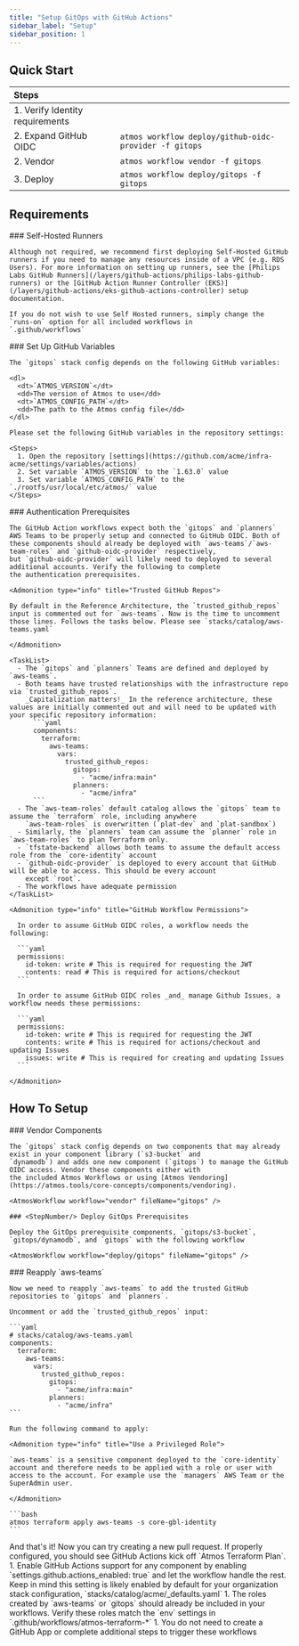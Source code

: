 ```yaml
---
title: "Setup GitOps with GitHub Actions"
sidebar_label: "Setup"
sidebar_position: 1
---
```


## Quick Start

| Steps                           |                                                        |
| :------------------------------ | :----------------------------------------------------- |
| 1. Verify Identity requirements |                                                        |
| 2. Expand GitHub OIDC           | `atmos workflow deploy/github-oidc-provider -f gitops` |
| 2. Vendor                       | `atmos workflow vendor -f gitops`                      |
| 3. Deploy                       | `atmos workflow deploy/gitops -f gitops`               |

## Requirements

<Steps>
  <Step>
    ### <StepNumber/> Self-Hosted Runners

    Although not required, we recommend first deploying Self-Hosted GitHub runners if you need to manage any resources inside of a VPC (e.g. RDS Users). For more information on setting up runners, see the [Philips Labs GitHub Runners](/layers/github-actions/philips-labs-github-runners) or the [GitHub Action Runner Controller (EKS)](/layers/github-actions/eks-github-actions-controller) setup documentation.

    If you do not wish to use Self Hosted runners, simply change the `runs-on` option for all included workflows in
    `.github/workflows`

  </Step>

  <Step>
    ### <StepNumber/> Set Up GitHub Variables

    The `gitops` stack config depends on the following GitHub variables:

    <dl>
      <dt>`ATMOS_VERSION`</dt>
      <dd>The version of Atmos to use</dd>
      <dt>`ATMOS_CONFIG_PATH`</dt>
      <dd>The path to the Atmos config file</dd>
    </dl>

    Please set the following GitHub variables in the repository settings:

    <Steps>
      1. Open the repository [settings](https://github.com/acme/infra-acme/settings/variables/actions)
      2. Set variable `ATMOS_VERSION` to the `1.63.0` value
      3. Set variable `ATMOS_CONFIG_PATH` to the `./rootfs/usr/local/etc/atmos/` value
    </Steps>
  </Step>

  <Step>
    ### <StepNumber/> Authentication Prerequisites

    The GitHub Action workflows expect both the `gitops` and `planners` AWS Teams to be properly setup and connected to GitHub OIDC. Both of
    these components should already be deployed with `aws-teams`/`aws-team-roles` and `github-oidc-provider` respectively,
    but `github-oidc-provider` will likely need to deployed to several additional accounts. Verify the following to complete
    the authentication prerequisites.

    <Admonition type="info" title="Trusted GitHub Repos">

    By default in the Reference Architecture, the `trusted_github_repos` input is commented out for `aws-teams`. Now is the time to uncomment those lines. Follows the tasks below. Please see `stacks/catalog/aws-teams.yaml`

    </Admonition>

    <TaskList>
      - The `gitops` and `planners` Teams are defined and deployed by `aws-teams`.
      - Both teams have trusted relationships with the infrastructure repo via `trusted_github_repos`.
        _Capitalization matters!_ In the reference architecture, these values are initially commented out and will need to be updated with your specific repository information:
          ```yaml
          components:
            terraform:
              aws-teams:
                vars:
                  trusted_github_repos:
                    gitops:
                      - "acme/infra:main"
                    planners:
                      - "acme/infra"
          ```
      - The `aws-team-roles` default catalog allows the `gitops` team to assume the `terraform` role, including anywhere
        `aws-team-roles` is overwritten (`plat-dev` and `plat-sandbox`)
      - Similarly, the `planners` team can assume the `planner` role in `aws-team-roles` to plan Terraform only.
      - `tfstate-backend` allows both teams to assume the default access role from the `core-identity` account
      - `github-oidc-provider` is deployed to every account that GitHub will be able to access. This should be every account
        except `root`.
      - The workflows have adequate permission
    </TaskList>

    <Admonition type="info" title="GitHub Workflow Permissions">

      In order to assume GitHub OIDC roles, a workflow needs the following:

      ```yaml
      permissions:
        id-token: write # This is required for requesting the JWT
        contents: read # This is required for actions/checkout
      ```

      In order to assume GitHub OIDC roles _and_ manage Github Issues, a workflow needs these permissions:

      ```yaml
      permissions:
        id-token: write # This is required for requesting the JWT
        contents: write # This is required for actions/checkout and updating Issues
        issues: write # This is required for creating and updating Issues
      ```

    </Admonition>

  </Step>
</Steps>

## How To Setup

<Steps>
  <Step>
    ### <StepNumber/> Vendor Components

    The `gitops` stack config depends on two components that may already exist in your component library (`s3-bucket` and
    `dynamodb`) and adds one new component (`gitops`) to manage the GitHub OIDC access. Vendor these components either with
    the included Atmos Workflows or using [Atmos Vendoring](https://atmos.tools/core-concepts/components/vendoring).

    <AtmosWorkflow workflow="vendor" fileName="gitops" />
  </Step>

  <Step>

    ### <StepNumber/> Deploy GitOps Prerequisites

    Deploy the GitOps prerequisite components, `gitops/s3-bucket`, `gitops/dynamodb`, and `gitops` with the following workflow

    <AtmosWorkflow workflow="deploy/gitops" fileName="gitops" />

  </Step>
  <Step>
    ### <StepNumber/> Reapply `aws-teams`

    Now we need to reapply `aws-teams` to add the trusted GitHub repositories to `gitops` and `planners`.

    Uncomment or add the `trusted_github_repos` input:

    ```yaml
    # stacks/catalog/aws-teams.yaml
    components:
      terraform:
        aws-teams:
          vars:
            trusted_github_repos:
              gitops:
                - "acme/infra:main"
              planners:
                - "acme/infra"
    ```

    Run the following command to apply:

    <Admonition type="info" title="Use a Privileged Role">

    `aws-teams` is a sensitive component deployed to the `core-identity` account and therefore needs to be applied with a role or user with access to the account. For example use the `managers` AWS Team or the SuperAdmin user.

    </Admonition>

    ```bash
    atmos terraform apply aws-teams -s core-gbl-identity
    ```

  </Step>
    And that's it! Now you can try creating a new pull request. If properly configured, you should see GitHub Actions kick off `Atmos Terraform Plan`.
</Steps>


<KeyPoints title="Tips">
  1. Enable GitHub Actions support for any component by enabling `settings.github.actions_enabled: true` and let the
    workflow handle the rest. Keep in mind this setting is likely enabled by default for your organization stack
    configuration, `stacks/catalog/acme/_defaults.yaml`
  1. The roles created by `aws-teams` or `gitops` should already be included in your workflows. Verify these roles match
    the `env` settings in `.github/workflows/atmos-terraform-*`
  1. You do not need to create a GitHub App or complete additional steps to trigger these workflows
</KeyPoints>